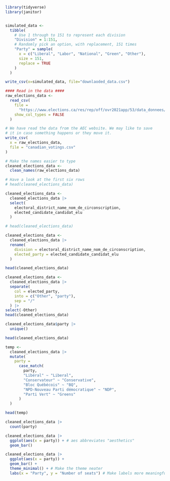 ```r
library(tidyverse)
library(janitor)


simulated_data <-
  tibble(
    # Use 1 through to 151 to represent each division
    "Division" = 1:151,
    # Randomly pick an option, with replacement, 151 times
    "Party" = sample(
      x = c("Liberal", "Labor", "National", "Green", "Other"),
      size = 151,
      replace = TRUE
    )
  )

write_csv(x=simulated_data, file="downlaoded_data.csv")
```


```r
#### Read in the data ####
raw_elections_data <-
  read_csv(
    file = 
      "https://www.elections.ca/res/rep/off/ovr2021app/53/data_donnees/table_tableau11.csv",
    show_col_types = FALSE
  )

# We have read the data from the AEC website. We may like to save
# it in case something happens or they move it.
write_csv(
  x = raw_elections_data,
  file = "canadian_votings.csv"
)
```

```r
# Make the names easier to type
cleaned_elections_data <-
  clean_names(raw_elections_data)

# Have a look at the first six rows
# head(cleaned_elections_data)

cleaned_elections_data <-
  cleaned_elections_data |>
  select(
    electoral_district_name_nom_de_circonscription,
    elected_candidate_candidat_elu
  )

# head(cleaned_elections_data)

cleaned_elections_data <-
  cleaned_elections_data |>
  rename(
    division = electoral_district_name_nom_de_circonscription,
    elected_party = elected_candidate_candidat_elu
  )

head(cleaned_elections_data)
```

```r
cleaned_elections_data <-
  cleaned_elections_data |>
  separate(
    col = elected_party,
    into = c("Other", "party"),
    sep = "/"
  ) |>
select(-Other)
head(cleaned_elections_data)
```

```r
cleaned_elections_data$party |>
  unique()

head(cleaned_elections_data)

temp <-
  cleaned_elections_data |>
  mutate(
    party =
      case_match(
        party,
        "Libéral" ~ "Liberal",
        "Conservateur" ~ "Conservative",
        "Bloc Québécois" ~ "BQ",
        "NPD-Nouveau Parti démocratique" ~ "NDP",
        "Parti Vert" ~ "Greens"
      )
  )

head(temp)
```

```r
cleaned_elections_data |>
  count(party)

cleaned_elections_data |>
  ggplot(aes(x = party)) + # aes abbreviates "aesthetics" 
  geom_bar()

cleaned_elections_data |>
  ggplot(aes(x = party)) +
  geom_bar() +
  theme_minimal() + # Make the theme neater
  labs(x = "Party", y = "Number of seats") # Make labels more meaningful
```
